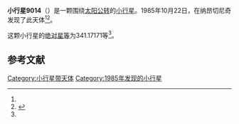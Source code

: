 {{Infobox planet
| bgcolour = #FFFFC0
| name = 9014 Svyatorichter
| symbol = 
| image = 
| caption = 
| discovery = yes
| discovery_ref = 
| discoverer = {{link-en|柳德米拉·瓦斯列娜·朱然勒娃|Lyudmila Vasilyevna Zhuravleva}}
| discovery_site = [[纳昂切尼奇|纳昂切尼奇]] 
| discovered = 1985年10月22日
| designations = yes
| mp_name = 
| named_after = 
| alt_names = 1985 UG5/ 1978 WT7
| mp_category = [[主带小行星|主带小行星]]
| orbit_ref = <ref name="a">[http://ssd.jpl.nasa.gov/sbdb.cgi?sstr=9014 9014 Svyatorichter] {{Wayback|url=http://ssd.jpl.nasa.gov/sbdb.cgi?sstr=9014 |date=20210829181232 }}，小行星數據庫瀏覽器（JPL Small-Body Database Browser）－[[美国国家航空航天局|美国国家航空航天局]]喷气推进实验室</ref>
| epoch = 2456400.5 (2013年4月18日更新)
| aphelion = {{convert|2.7052864|AU|km|3|abbr=on|lk=out}}
| perihelion = {{convert|1.9365174|AU|km|3|abbr=on}}
| semimajor = {{convert|2.3209019|AU|km|3|abbr=on}}
| eccentricity = 0.1656186
| period = 1291.467914 [[日|日]]<br />3.54[[儒略年|儒略年]]
| avg_speed = 
| inclination = 9.43072
| asc_node = 73.48746
| mean_anomaly = 
| arg_peri = 341.17171
| satellites = 
| physical_characteristics = yes
| dimensions = 
| mass = 
| density = 
| surface_grav = 
| escape_velocity = 
| sidereal_day = 
| axial_tilt = 
| pole_ecliptic_lat = 
| pole_ecliptic_lon = 
| albedo = 
| temperatures= 
| temp_name1 = 
| mean_temp_1 = 
| max_temp_1 = 
| temp_name2 = 
| max_temp_2 = 
| spectral_type = 
| abs_magnitude = 341.17171
}}

'''小行星9014'''（{{lang-en|9014 Svyatorichter}}）是一颗围绕[[太阳|太阳]][[公转|公转]]的[[小行星|小行星]]。1985年10月22日，{{link-en|柳德米拉·瓦斯列娜·朱然勒娃|Lyudmila Vasilyevna Zhuravleva}}在纳昂切尼奇发现了此天体<ref name="a" /><ref>{{cite news|title=小行星列表|url=http://cfa-www.harvard.edu/iau/lists/NumberedMPs.txt|accessdate=2013-07-08|newspaper=哈佛大学|archive-date=2008-05-17|archive-url=https://web.archive.org/web/20080517010638/http://cfa-www.harvard.edu/iau/lists/NumberedMPs.txt|dead-url=no}}</ref>。

这颗小行星的[[绝对星等|绝对星等]]为341.17171等<ref name="a" />。

==参考文献==
{{reflist}}
{{Minor Planet Number|[[小行星9013|小行星9013]]|[[小行星9015|小行星9015]]}}

{{小天体}}

[[Category:小行星带天体|Category:小行星带天体]]
[[Category:1985年发现的小行星|Category:1985年发现的小行星]]

{{asteroid-stub}}